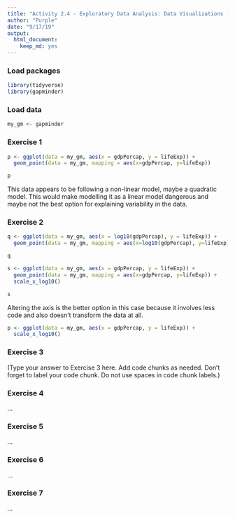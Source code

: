 ```yaml
---
title: "Activity 2.4 - Exploratory Data Analysis: Data Visualizations - Introduction"
author: "Purple"
date: "9/17/19"
output: 
  html_document: 
    keep_md: yes
---
```


### Load packages

```r
library(tidyverse)
library(gapminder)
```

### Load data

```r
my_gm <- gapminder
```


### Exercise 1

```r
p <- ggplot(data = my_gm, aes(x = gdpPercap, y = lifeExp)) +
  geom_point(data = my_gm, mapping = aes(x=gdpPercap, y=lifeExp))

p
```

This data appears to be following a non-linear model, maybe a quadratic model. This would make modelling it as a linear model dangerous and maybe not the best option for explaining variability in the data.

### Exercise 2

```r
q <- ggplot(data = my_gm, aes(x = log10(gdpPercap), y = lifeExp)) +
  geom_point(data = my_gm, mapping = aes(x=log10(gdpPercap), y=lifeExp))

q
```

```r
s <- ggplot(data = my_gm, aes(x = gdpPercap, y = lifeExp)) +
  geom_point(data = my_gm, mapping = aes(x=gdpPercap, y=lifeExp)) +
  scale_x_log10()

s
```

Altering the axis is the better option in this case because it involves less code and also doesn't transform the data at all.

```r
p <- ggplot(data = my_gm, aes(x = gdpPercap, y = lifeExp)) +
  scale_x_log10()
```


### Exercise 3

(Type your answer to Exercise 3 here. Add code chunks as needed. Don't forget 
to label your code chunk. Do not use spaces in code chunk labels.)

### Exercise 4

...

### Exercise 5

...

### Exercise 6

...

### Exercise 7

...
